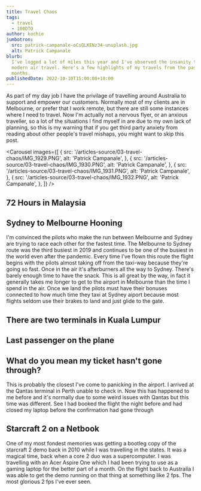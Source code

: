 ```yaml
---
title: Travel Chaos
tags:
  - travel
  - 100DTO
author: kochie
jumbotron:
  src: patrick-campanale-oCsQLKENz34-unsplash.jpg
  alt: Patrick Campanale
blurb:
  I've logged a lot of miles this year and I've observed the insanity that is
  modern air travel. Here's a few highlights of my travels from the past few
  months.
publishedDate: 2022-10-10T15:00:00+10:00
---
```


As part of my day job I have the privilage of travelling around Australia to
support and empower our customers. Normally most of my clients are in Melbourne,
or prefer that I work remote, but there are still some instances where I need to
travel. Now I'm actually not a nervous flyer, or an anxious traveller, so a lot
of the situations I find myself in are due to my own lack of planning, so this
is my warning that if you get third party anxiety from reading about other
people's travel mishaps, you might want to skip this post.

<Carousel
  images={[
    {
      src: '/articles-source/03-travel-chaos/IMG_1929.PNG',
      alt: 'Patrick Campanale',
    },
    {
      src: '/articles-source/03-travel-chaos/IMG_1930.PNG',
      alt: 'Patrick Campanale',
    },
    {
      src: '/articles-source/03-travel-chaos/IMG_1931.PNG',
      alt: 'Patrick Campanale',
    },
    {
      src: '/articles-source/03-travel-chaos/IMG_1932.PNG',
      alt: 'Patrick Campanale',
    },
  ]}
/>

## 72 Hours in Malaysia

## Sydney to Melbourne Hooning

I'm convinced the pilots who make the run between Melbourne and Sydney are
trying to race each other for the fastest time. The Melbourne to Sydney route
was the third busiest in 2019 and continues to be one of the busiest in the
world even after the pandemic. Every time I've flown this route the flight
begins with the pilots almost taking off from the taxi-way because they're going
so fast. Once in the air it's afterburners all the way to Sydney. There's barely
enough time to have the snack. This is all great by the way, in fact it
generally takes me longer to get to the airport in Melbourne than the time I
spend in the air. Once we land the pilots must have their bonuses connected to
how much time they taxi at Sydney aiport because most flights seldom use their
brakes to land and just glide to the gate.

## There are two terminals in Kuala Lumpur

## Last passenger on the plane

## What do you mean my ticket hasn't gone through?

This is probably the closest I've come to panicking in the airport. I arrived at
the Qantas terminal in Perth unable to check in. Now this has happened to me
before and it's normally due to some weird issues with Qantas but this time was
different. See I had booked the flight the night before and had closed my laptop
before the confirmation had gone through

## Starcraft 2 on a Netbook

One of my most fondest memories was getting a bootleg copy of the starcraft 2
demo back in 2010 while I was travelling in the states. It was a magical time,
back when a core 2 duo was a supercomputer. I was travelling with an Acer Aspire
One which I had been trying to use as a gaming laptop for the better part of a
month. On the flight back to Australia I was able to get the demo running on
that thing at something like 2 fps. The most glorious 2 fps I've ever seen.

